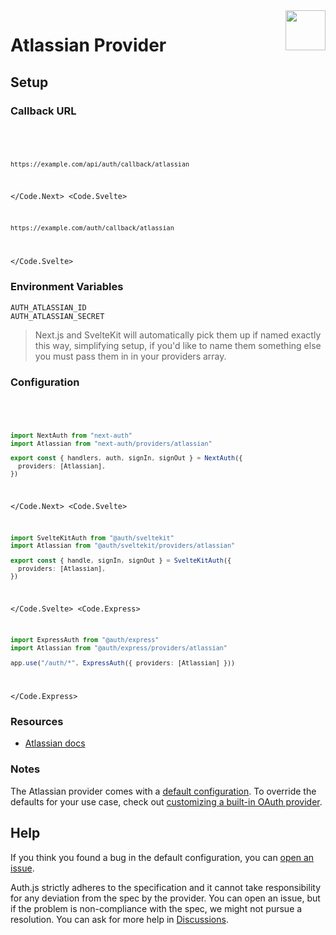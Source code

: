 
<img align="right" src="/img/providers/atlassian.svg" width="64" height="64" />

# Atlassian Provider

## Setup

### Callback URL

<Code>
  <Code.Next>

```bash
https://example.com/api/auth/callback/atlassian
```

  </Code.Next>
  <Code.Svelte>

```bash
https://example.com/auth/callback/atlassian
```

  </Code.Svelte>
</Code>

### Environment Variables

```
AUTH_ATLASSIAN_ID
AUTH_ATLASSIAN_SECRET
```

> Next.js and SvelteKit will automatically pick them up if named exactly this way, simplifying
> setup, if you'd like to name them something else you must pass them in in your providers array.

### Configuration

<Code>
  <Code.Next>

```ts filename="/auth.ts"
import NextAuth from "next-auth"
import Atlassian from "next-auth/providers/atlassian"

export const { handlers, auth, signIn, signOut } = NextAuth({
  providers: [Atlassian],
})
```

  </Code.Next>
  <Code.Svelte>

```ts filename="/src/auth.ts"
import SvelteKitAuth from "@auth/sveltekit"
import Atlassian from "@auth/sveltekit/providers/atlassian"

export const { handle, signIn, signOut } = SvelteKitAuth({
  providers: [Atlassian],
})
```

  </Code.Svelte>
  <Code.Express>

```ts filename="/src/app.ts"
import ExpressAuth from "@auth/express"
import Atlassian from "@auth/express/providers/atlassian"

app.use("/auth/*", ExpressAuth({ providers: [Atlassian] }))
```

  </Code.Express>
</Code>

### Resources

- [Atlassian docs](https://developer.atlassian.com/server/jira/platform/oauth/)

### Notes

The Atlassian provider comes with a [default configuration](https://github.com/nextauthjs/next-auth/blob/main/packages/core/src/providers/atlassian.ts). To override the defaults for your use case, check out [customizing a built-in OAuth provider](https://authjs.dev/guides/providers/custom-provider#override-default-options).

## Help

If you think you found a bug in the default configuration, you can [open an issue](https://authjs.dev/new/provider-issue).

Auth.js strictly adheres to the specification and it cannot take responsibility for any deviation from
the spec by the provider. You can open an issue, but if the problem is non-compliance with the spec,
we might not pursue a resolution. You can ask for more help in [Discussions](https://authjs.dev/new/github-discussions).
